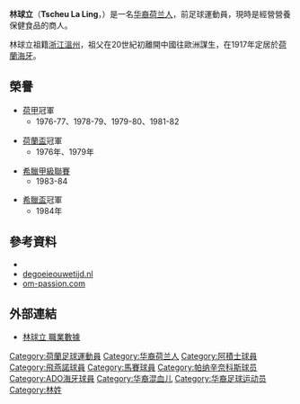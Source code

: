 {{noteta|G1=uefa}}
{{Infobox Football biography
| playername = 林球立<br>''Tscheu La Ling''
| image = [[File:Tscheu_La_Ling_1978c.jpg|240px]]
| fullname = Tscheu La Ling
| height = {{height|m=1.80}}
| dateofbirth = {{birth date and age|1956|1|6}}
| cityofbirth = [[海牙|海牙]]
| countryofbirth = [[荷蘭|荷蘭]]
| currentclub =已退役
| position = [[中場|翼鋒]]
| years = 1973-1975<br>1975-1982<br>1982-1984<br>1984-1985<br>1985-1986<br>1986-1987
| clubs = [[ADO海牙|FC海牙]]<br>[[阿積士|阿積士]]<br>[[彭拿典奈高斯|彭拿典奈高斯]]<br>[[馬賽足球俱樂部|馬賽]]<br>[[飛燕諾|飛燕諾]]<br>[[ADO海牙|FC海牙]]
| caps(goals) =  42 (3)<br>172 (54)<br>46 (4)<br>27 (6)<br>18 (1)<br>10 (0)
| nationalyears = 1977-1982
| nationalteam = [[荷蘭國家足球隊|荷蘭]]
| nationalcaps(goals) = {{0}}14 (2)
}}
'''林球立'''（'''Tscheu La Ling'''，{{bd|1956年|1月6日|catidx=Ling, Tscheu La}}）是一名[[华裔荷兰人|华裔荷兰人]]，前足球運動員，現時是經營營養保健食品的商人。

林球立祖籍[[浙江|浙江]][[溫州|溫州]]，祖父在20世紀初離開中國往歐洲謀生，在1917年定居於[[荷蘭|荷蘭]][[海牙|海牙]]。

==榮譽==
*[[荷甲|荷甲]]冠軍
**1976-77、1978-79、1979-80、1981-82

*[[荷蘭盃|荷蘭盃]]冠軍
**1976年、1979年

*[[希臘足球超級聯賽|希臘甲級聯賽]]
**1983-84

*[[希臘盃|希臘盃]]冠軍
**1984年

==參考資料==
{{Commons category|Tscheu La Ling}}
* {{NFT player|19437}}
* [http://www.degoeieouwetijd.nl/8109_ling_eng.htm degoeieouwetijd.nl] {{Wayback|url=http://www.degoeieouwetijd.nl/8109_ling_eng.htm |date=20160303195751 }}
* [http://www.om-passion.com/effectif_saison_1984_819_ling.html om-passion.com] {{Wayback|url=http://www.om-passion.com/effectif_saison_1984_819_ling.html |date=20100209072041 }}

== 外部連結 ==
*[http://www.national-football-teams.com/v2/player.php?id=20151 林球立 職業數據] {{Wayback|url=http://www.national-football-teams.com/v2/player.php?id=20151 |date=20120905094333 }}

{{DEFAULTSORT:Ling, Tscheu La}}
[[Category:荷蘭足球運動員|Category:荷蘭足球運動員]]
[[Category:华裔荷兰人|Category:华裔荷兰人]]
[[Category:阿積士球員|Category:阿積士球員]]
[[Category:飛燕諾球員|Category:飛燕諾球員]]
[[Category:馬賽球員|Category:馬賽球員]]
[[Category:帕纳辛奈科斯球员|Category:帕纳辛奈科斯球员]]
[[Category:ADO海牙球員|Category:ADO海牙球員]]
[[Category:华裔混血儿|Category:华裔混血儿]]
[[Category:华裔足球运动员|Category:华裔足球运动员]]
[[Category:林姓|Category:林姓]]